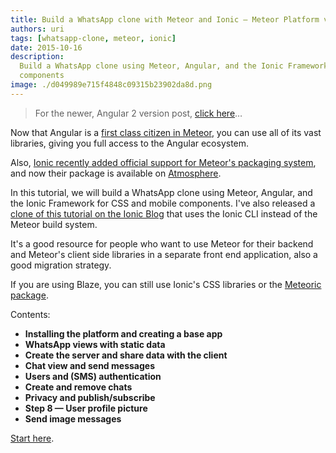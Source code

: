 ```yaml
---
title: Build a WhatsApp clone with Meteor and Ionic — Meteor Platform version
authors: uri
tags: [whatsapp-clone, meteor, ionic]
date: 2015-10-16
description:
  Build a WhatsApp clone using Meteor, Angular, and the Ionic Framework for CSS and mobile
  components
image: ./d049989e715f4848c09315b23902da8d.png
---
```


> For the newer, Angular 2 version post,
> [click here](https://blog.meteor.com/build-a-whatsapp-clone-with-ionic-2-angular-2-and-meteor-17aa24433cd8#.2synviq0s)…

Now that Angular is a
[first class citizen in Meteor](https://blog.meteor.com/official-angular-support-with-angular-meteor-1-0-0-784f0cd7094a#.smxto0ghf),
you can use all of its vast libraries, giving you full access to the Angular ecosystem.

Also,
[Ionic recently added official support for Meteor's packaging system](https://github.com/driftyco/ionic/pull/3133),
and now their package is available on [Atmosphere](https://atmospherejs.com/driftyco/ionic).

In this tutorial, we will build a WhatsApp clone using Meteor, Angular, and the Ionic Framework for
CSS and mobile components. I've also released a
[clone of this tutorial on the Ionic Blog](https://blog.ionic.io/ionic-and-meteor) that uses the
Ionic CLI instead of the Meteor build system.

It's a good resource for people who want to use Meteor for their backend and Meteor's client side
libraries in a separate front end application, also a good migration strategy.

If you are using Blaze, you can still use Ionic's CSS libraries or the
[Meteoric package](https://atmospherejs.com/meteoric/ionic).

Contents:

- **Installing the platform and creating a base app**
- **WhatsApp views with static data**
- **Create the server and share data with the client**
- **Chat view and send messages**
- **Users and (SMS) authentication**
- **Create and remove chats**
- **Privacy and publish/subscribe**
- **Step 8 — User profile picture**
- **Send image messages**

[Start here](https://angular-meteor.com/tutorials/whatsapp2-tutorial).
